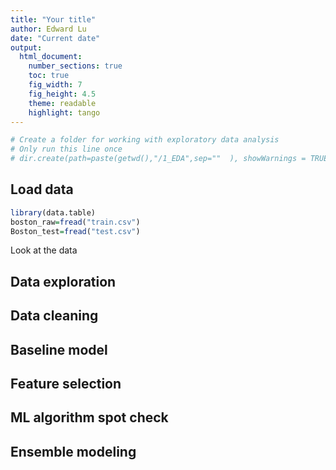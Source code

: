 ```yaml
---
title: "Your title"
author: Edward Lu
date: "Current date"
output:
  html_document:
    number_sections: true
    toc: true
    fig_width: 7
    fig_height: 4.5
    theme: readable
    highlight: tango
---
```


```r
# Create a folder for working with exploratory data analysis 
# Only run this line once 
# dir.create(path=paste(getwd(),"/1_EDA",sep=""  ), showWarnings = TRUE, recursive = FALSE, mode = "0777")
```


## Load data 

```r
library(data.table)
boston_raw=fread("train.csv")
Boston_test=fread("test.csv")

```

Look at the data 

## Data exploration





## Data cleaning




## Baseline model




## Feature selection 





## ML algorithm spot check





## Ensemble modeling

